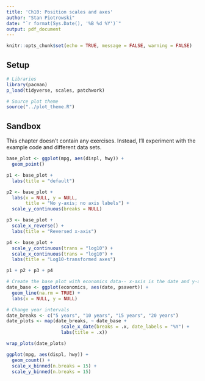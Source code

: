 ```yaml
---
title: 'Ch10: Position scales and axes'
author: "Stan Piotrowski"
date: "`r format(Sys.Date(), '%B %d %Y')`"
output: pdf_document
---
```


```r
knitr::opts_chunk$set(echo = TRUE, message = FALSE, warning = FALSE)
```

## Setup

```r
# Libraries
library(pacman)
p_load(tidyverse, scales, patchwork)

# Source plot theme
source("../plot_theme.R")
```

## Sandbox

This chapter doesn't contain any exercises.  Instead, I'll experiment with the example code and different data sets.

```r
base_plot <- ggplot(mpg, aes(displ, hwy)) + 
  geom_point() 

p1 <- base_plot +  
  labs(title = "default")

p2 <- base_plot + 
  labs(x = NULL, y = NULL, 
       title = "No y-axis; no axis labels") + 
  scale_y_continuous(breaks = NULL) 

p3 <- base_plot + 
  scale_x_reverse() + 
  labs(title = "Reversed x-axis")

p4 <- base_plot + 
  scale_y_continuous(trans = "log10") + 
  scale_x_continuous(trans = "log10") + 
  labs(title = "Log10-transformed axes")

p1 + p2 + p3 + p4
```

```r
# Create the base plot with economics data-- x-axis is the date and y-axis is the personal savings rate
date_base <- ggplot(economics, aes(date, psavert)) + 
  geom_line(na.rm = TRUE) + 
  labs(x = NULL, y = NULL)

# Change year intervals
date_breaks <- c("5 years", "10 years", "15 years", "20 years")
date_plots <- map(date_breaks, ~ date_base + 
                    scale_x_date(breaks = .x, date_labels = "%Y") + 
                    labs(title = .x))

wrap_plots(date_plots)
```

```r
ggplot(mpg, aes(displ, hwy)) + 
  geom_count() + 
  scale_x_binned(n.breaks = 15) + 
  scale_y_binned(n.breaks = 15)

```

